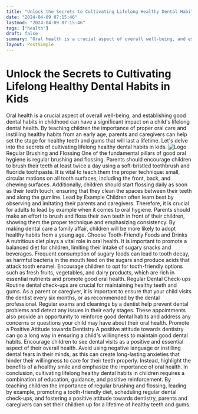 ```yaml
---
title: "Unlock the Secrets to Cultivating Lifelong Healthy Dental Habits in Kids"
date: "2024-04-09 07:15:46"
lastmod: "2024-04-09 07:15:46"
tags: ["health"]
draft: false
summary: "Oral health is a crucial aspect of overall well-being, and establishing good dental habits in childhood can have a significant impact on a child's lifelong dental health. By teaching children the importance of proper oral care and instilling healthy habits from an early age, parents and caregivers can help set the stage for healthy teeth and gums that will last a lifetime. Let's delve into the secrets of cultivating lifelong healthy dental habits in kids."
layout: PostSimple
---
```

# Unlock the Secrets to Cultivating Lifelong Healthy Dental Habits in Kids
Oral health is a crucial aspect of overall well-being, and establishing good dental habits in childhood can have a significant impact on a child's lifelong dental health. By teaching children the importance of proper oral care and instilling healthy habits from an early age, parents and caregivers can help set the stage for healthy teeth and gums that will last a lifetime. Let's delve into the secrets of cultivating lifelong healthy dental habits in kids.
<img alt="Logo" class="lazyImg" data-src="https://cdn.seniorsselection.com/src_image/253910703a110c051f4a2689534bf3f1.webp" src="/statics/image/loading.webp"/>
Regular Brushing and Flossing
One of the fundamental pillars of good oral hygiene is regular brushing and flossing. Parents should encourage children to brush their teeth at least twice a day using a soft-bristled toothbrush and fluoride toothpaste. It is vital to teach them the proper technique: small, circular motions on all tooth surfaces, including the front, back, and chewing surfaces. Additionally, children should start flossing daily as soon as their teeth touch, ensuring that they clean the spaces between their teeth and along the gumline.
Lead by Example
Children often learn best by observing and imitating their parents and caregivers. Therefore, it is crucial for adults to lead by example when it comes to oral hygiene. Parents should make an effort to brush and floss their own teeth in front of their children, showing them the proper technique and emphasizing consistency. By making dental care a family affair, children will be more likely to adopt healthy habits from a young age.
Choose Tooth-Friendly Foods and Drinks
A nutritious diet plays a vital role in oral health. It is important to promote a balanced diet for children, limiting their intake of sugary snacks and beverages. Frequent consumption of sugary foods can lead to tooth decay, as harmful bacteria in the mouth feed on the sugars and produce acids that attack tooth enamel. Encourage children to opt for tooth-friendly options such as fresh fruits, vegetables, and dairy products, which are rich in essential nutrients and promote good oral health.
Regular Dental Check-ups
Routine dental check-ups are crucial for maintaining healthy teeth and gums. As a parent or caregiver, it is important to ensure that your child visits the dentist every six months, or as recommended by the dental professional. Regular exams and cleanings by a dentist help prevent dental problems and detect any issues in their early stages. These appointments also provide an opportunity to reinforce good dental habits and address any concerns or questions your child may have about their oral health.
Promote a Positive Attitude towards Dentistry
A positive attitude towards dentistry can go a long way in ensuring a child's willingness to maintain good dental habits. Encourage children to see dental visits as a positive and essential aspect of their overall health. Avoid using negative language or instilling dental fears in their minds, as this can create long-lasting anxieties that hinder their willingness to care for their teeth properly. Instead, highlight the benefits of a healthy smile and emphasize the importance of oral health.
In conclusion, cultivating lifelong healthy dental habits in children requires a combination of education, guidance, and positive reinforcement. By teaching children the importance of regular brushing and flossing, leading by example, promoting a tooth-friendly diet, scheduling regular dental check-ups, and fostering a positive attitude towards dentistry, parents and caregivers can set their children up for a lifetime of healthy teeth and gums.
        